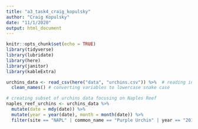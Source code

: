 ```yaml
---
title: "a3_task4_craig_kopulsky"
author: "Craig Kopulsky"
date: "11/1/2020"
output: html_document
---
```


```r
knitr::opts_chunk$set(echo = TRUE)
library(tidyverse)
library(lubridate)
library(here)
library(janitor)
library(kableExtra)
```


```r
urchins_data <- read_csv(here("data", "urchins.csv")) %>%  # reading in urchins data
  clean_names() # converting variables to lowercase snake case
```


```r
# creating subset of urchins data focusing on Naples Reef
naples_reef_urchins <- urchins_data %>% 
  mutate(date = mdy(date)) %>% 
  mutate(year = year(date), month = month(date)) %>% 
  filter(site == "NAPL" | common_name == "Purple Urchin" | year == "2010" | month == "1")
```




